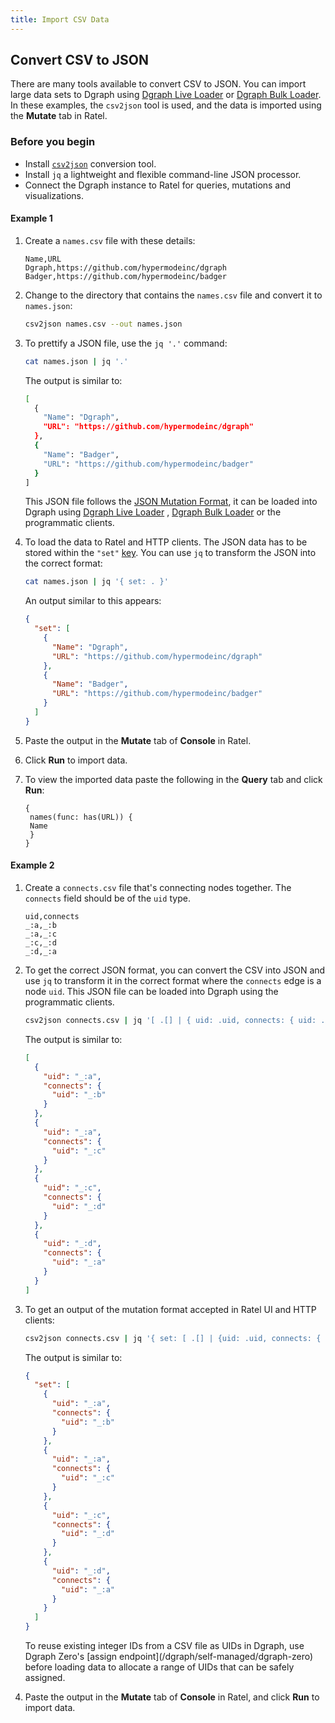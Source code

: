 ```yaml
---
title: Import CSV Data
---
```


## Convert CSV to JSON

There are many tools available to convert CSV to JSON. You can import large data
sets to Dgraph using [Dgraph Live Loader](./live-loader) or
[Dgraph Bulk Loader](./bulk-loader). In these examples, the `csv2json` tool is
used, and the data is imported using the **Mutate** tab in Ratel.

### Before you begin

- Install [`csv2json`](https://www.npmjs.com/package/csv2json) conversion tool.
- Install `jq` a lightweight and flexible command-line JSON processor.
- Connect the Dgraph instance to Ratel for queries, mutations and
  visualizations.

#### Example 1

1. Create a `names.csv` file with these details:

   ```csv
   Name,URL
   Dgraph,https://github.com/hypermodeinc/dgraph
   Badger,https://github.com/hypermodeinc/badger
   ```

2. Change to the directory that contains the `names.csv` file and convert it to
   `names.json`:

   ```sh
   csv2json names.csv --out names.json
   ```

3. To prettify a JSON file, use the `jq '.'` command:

   ```sh
   cat names.json | jq '.'
   ```

   The output is similar to:

   ```sh
   [
     {
       "Name": "Dgraph",
       "URL": "https://github.com/hypermodeinc/dgraph"
     },
     {
       "Name": "Badger",
       "URL": "https://github.com/hypermodeinc/badger"
     }
   ]
   ```

   This JSON file follows the [JSON Mutation Format](/json-mutation-format), it
   can be loaded into Dgraph using [Dgraph Live Loader](./live-loader) ,
   [Dgraph Bulk Loader](/bulk-loader) or the programmatic clients.

4. To load the data to Ratel and HTTP clients. The JSON data has to be stored
   within the `"set"`
   [key](/json-mutation-format.md#json-syntax-using-raw-http-or-ratel-ui"). You
   can use `jq` to transform the JSON into the correct format:

   ```sh
   cat names.json | jq '{ set: . }'
   ```

   An output similar to this appears:

   ```json
   {
     "set": [
       {
         "Name": "Dgraph",
         "URL": "https://github.com/hypermodeinc/dgraph"
       },
       {
         "Name": "Badger",
         "URL": "https://github.com/hypermodeinc/badger"
       }
     ]
   }
   ```

5. Paste the output in the **Mutate** tab of **Console** in Ratel.
6. Click **Run** to import data.
7. To view the imported data paste the following in the **Query** tab and click
   **Run**:

   ```dql
   {
    names(func: has(URL)) {
    Name
    }
   }
   ```

#### Example 2

1. Create a `connects.csv` file that's connecting nodes together. The `connects`
   field should be of the `uid` type.

   ```csv
   uid,connects
   _:a,_:b
   _:a,_:c
   _:c,_:d
   _:d,_:a
   ```

2. To get the correct JSON format, you can convert the CSV into JSON and use
   `jq` to transform it in the correct format where the `connects` edge is a
   node `uid`. This JSON file can be loaded into Dgraph using the programmatic
   clients.

   ```sh
   csv2json connects.csv | jq '[ .[] | { uid: .uid, connects: { uid: .connects } } ]'
   ```

   The output is similar to:

   ```json
   [
     {
       "uid": "_:a",
       "connects": {
         "uid": "_:b"
       }
     },
     {
       "uid": "_:a",
       "connects": {
         "uid": "_:c"
       }
     },
     {
       "uid": "_:c",
       "connects": {
         "uid": "_:d"
       }
     },
     {
       "uid": "_:d",
       "connects": {
         "uid": "_:a"
       }
     }
   ]
   ```

3. To get an output of the mutation format accepted in Ratel UI and HTTP
   clients:

   ```sh
   csv2json connects.csv | jq '{ set: [ .[] | {uid: .uid, connects: { uid: .connects } } ] }'
   ```

   The output is similar to:

   ```json
   {
     "set": [
       {
         "uid": "_:a",
         "connects": {
           "uid": "_:b"
         }
       },
       {
         "uid": "_:a",
         "connects": {
           "uid": "_:c"
         }
       },
       {
         "uid": "_:c",
         "connects": {
           "uid": "_:d"
         }
       },
       {
         "uid": "_:d",
         "connects": {
           "uid": "_:a"
         }
       }
     ]
   }
   ```

   <Note>
     To reuse existing integer IDs from a CSV file as UIDs in Dgraph, use Dgraph
     Zero's [assign endpoint](/dgraph/self-managed/dgraph-zero) before loading
     data to allocate a range of UIDs that can be safely assigned.
   </Note>

4. Paste the output in the **Mutate** tab of **Console** in Ratel, and click
   **Run** to import data.
